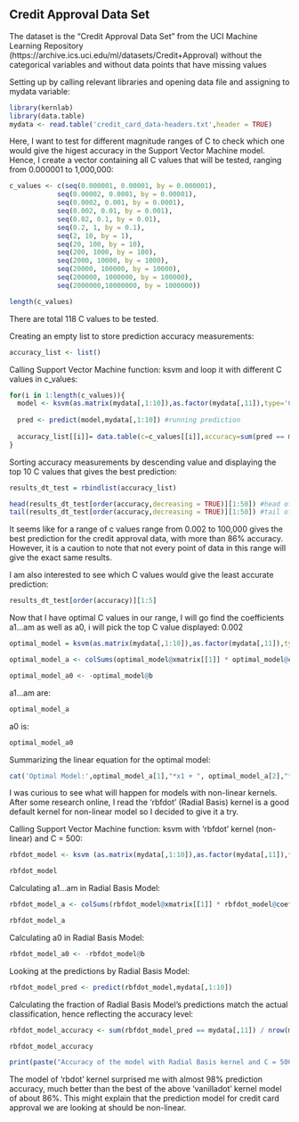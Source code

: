 ## Credit Approval Data Set
The dataset is the “Credit Approval Data Set” from the UCI Machine Learning Repository (https://archive.ics.uci.edu/ml/datasets/Credit+Approval) without the categorical variables and without data points that have missing values

Setting up by calling relevant libraries and opening data file and assigning to mydata variable:

```{r set up, results='hide}
library(kernlab)
library(data.table)
mydata <- read.table('credit_card_data-headers.txt',header = TRUE)
```

Here, I want to test for different magnitude ranges of C to check which one would give the higest accuracy in the Support Vector Machine model. Hence, I create a vector containing all C values that will be tested, ranging from 0.000001 to 1,000,000:

``` {r c_values}

c_values <- c(seq(0.000001, 0.00001, by = 0.000001),
            seq(0.00002, 0.0001, by = 0.00001),
            seq(0.0002, 0.001, by = 0.0001),
            seq(0.002, 0.01, by = 0.001),
            seq(0.02, 0.1, by = 0.01),
            seq(0.2, 1, by = 0.1),
            seq(2, 10, by = 1),
            seq(20, 100, by = 10),
            seq(200, 1000, by = 100),
            seq(2000, 10000, by = 1000),
            seq(20000, 100000, by = 10000),
            seq(200000, 1000000, by = 100000),
            seq(2000000,10000000, by = 1000000))

length(c_values)
```

There are total 118 C values to be tested. 

Creating an empty list to store prediction accuracy measurements:

``` {r accuracy_list}
accuracy_list <- list()
```

Calling Support Vector Machine function: ksvm and loop it with different C values in c_values:

```{r svm, results='hide'}
for(i in 1:length(c_values)){
  model <- ksvm(as.matrix(mydata[,1:10]),as.factor(mydata[,11]),type='C-svc',kernel='vanilladot',C=c_values[[i]],scaled=TRUE) #setting up the model
  
  pred <- predict(model,mydata[,1:10]) #running prediction
  
  accuracy_list[[i]]= data.table(c=c_values[[i]],accuracy=sum(pred == mydata[,11]) / nrow(mydata)) #measuring accuracy and assigning the results to accuracy_list
}
```
Sorting accuracy measurements by descending value and displaying the top 10 C values that gives the best prediction: 

```{r accuracy_rank}
results_dt_test = rbindlist(accuracy_list)

head(results_dt_test[order(accuracy,decreasing = TRUE)][1:50]) #head of the best 50 C values in the model
tail(results_dt_test[order(accuracy,decreasing = TRUE)][1:50]) #tail of the best 50 C values in the model
```

It seems like for a range of c values range from 0.002 to 100,000 gives the best prediction for the credit approval data, with more than 86% accuracy. However, it is a caution to note that not every point of data in this range will give the exact same results.

I am also interested to see which C values would give the least accurate prediction:
```{r worst_c}
results_dt_test[order(accuracy)][1:5]
```

Now that I have optimal C values in our range, I will go find the coefficients a1...am as well as a0, i will pick the top C value displayed: 0.002

```{r optimal_model}
optimal_model = ksvm(as.matrix(mydata[,1:10]),as.factor(mydata[,11]),type='C-svc',kernel='vanilladot',C=0.002,scaled=TRUE)

optimal_model_a <- colSums(optimal_model@xmatrix[[1]] * optimal_model@coef[[1]])

optimal_model_a0 <- -optimal_model@b
```

a1...am are:

``` {r a1am}
optimal_model_a
```

a0 is:

``` {r a0}
optimal_model_a0
```

Summarizing the linear equation for the optimal model: 

``` {r equation, echo = FALSE}
cat('Optimal Model:',optimal_model_a[1],"*x1 + ", optimal_model_a[2],"*x2 + ",optimal_model_a[3],"*x3 + ",optimal_model_a[4],"*x4 + ",optimal_model_a[5],"*x5 + ",optimal_model_a[6],"*x6 + ",optimal_model_a[7],"*x7 + ",optimal_model_a[8],"*x8 + ",optimal_model_a[9],"*x9 + ",optimal_model_a[10],"*x10 + ", optimal_model_a0,"= 0")
```

I was curious to see what will happen for models with non-linear kernels. After some research online, I read the 'rbfdot' (Radial Basis) kernel is a good default kernel for non-linear model so I decided to give it a try.

Calling Support Vector Machine function: ksvm with 'rbfdot' kernel (non-linear) and C = 500:

``` {r rbfdotmodel}
rbfdot_model <- ksvm (as.matrix(mydata[,1:10]),as.factor(mydata[,11]),type='C-svc',kernel='rbfdot',C=500,scaled=TRUE)

rbfdot_model
```

Calculating a1...am in Radial Basis Model:

``` {r rbfdota}
rbfdot_model_a <- colSums(rbfdot_model@xmatrix[[1]] * rbfdot_model@coef[[1]])

rbfdot_model_a
```

Calculating a0 in Radial Basis Model:

``` {r rbfdota0}
rbfdot_model_a0 <- -rbfdot_model@b
```

Looking at the predictions by Radial Basis Model:

``` {r rbfdotpredict}
rbfdot_model_pred <- predict(rbfdot_model,mydata[,1:10])
```

Calculating the fraction of Radial Basis Model’s predictions match the actual classification, hence reflecting the accuracy level:

``` {r rbfdotaccurary}
rbfdot_model_accuracy <- sum(rbfdot_model_pred == mydata[,11]) / nrow(mydata)

rbfdot_model_accuracy
```

``` {r rbfdotstatement, echo = FALSE}
print(paste("Accuracy of the model with Radial Basis kernel and C = 500: ", rbfdot_model_accuracy))
```

The model of 'rbdot' kernel surprised me with almost 98% prediction accuracy, much better than the best of the above 'vanilladot' kernel model of about 86%. This might explain that the prediction model for credit card approval we are looking at should be non-linear.




